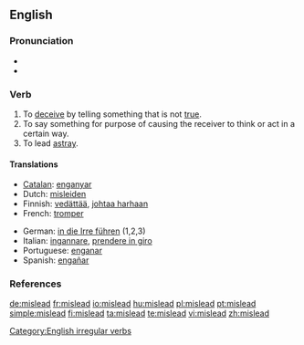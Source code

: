 ==English==

===Pronunciation===
*{{IPA|/'mɪsliːd/}}
*{{audio|en-us-mislead.ogg|Audio (US)}}

===Verb===
{{en-verb|misleads|misleading|misled}}

# To [[deceive]] by telling something that is not [[true]].
# To say something for purpose of causing the receiver to think or act in a certain way.
# To lead [[astray]].

====Translations====
{{top}}
*[[Catalan]]: [[enganyar]]
*Dutch: [[misleiden]]
*Finnish: [[vedättää]], [[johtaa harhaan]]
*French: [[tromper]]
{{mid}}
*German: [[in die Irre führen]] (1,2,3)
*Italian: [[ingannare]], [[prendere in giro]]
*Portuguese: [[enganar]]
*Spanish: [[engañar]]
{{bottom}}

===References===
{{R:Century 1911}}
{{R:Webster 1913}}

[[Category:English irregular verbs]]

[[de:mislead]]
[[fr:mislead]]
[[io:mislead]]
[[hu:mislead]]
[[pl:mislead]]
[[pt:mislead]]
[[simple:mislead]]
[[fi:mislead]]
[[ta:mislead]]
[[te:mislead]]
[[vi:mislead]]
[[zh:mislead]]